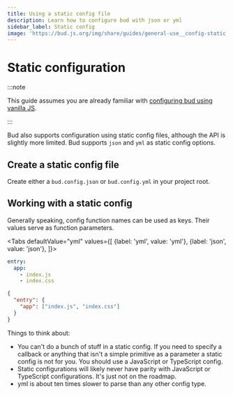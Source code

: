 ```yaml
---
title: Using a static config file
description: Learn how to configure bud with json or yml
sidebar_label: Static config
image: 'https://bud.js.org/img/share/guides/general-use__config-static.png'
---
```



# Static configuration

:::note

This guide assumes you are already familiar with [configuring bud using vanilla JS](/guides/getting-started/config).

:::

Bud also supports configuration using static config files, although the API is slightly more limited. Bud supports `json` and `yml` as static config options.

## Create a static config file

Create either a `bud.config.json` or `bud.config.yml` in your project root.

## Working with a static config

Generally speaking, config function names can be used as keys. Their values serve as function parameters.

<Tabs
  defaultValue="yml"
  values={[
    {label: 'yml', value: 'yml'},
    {label: 'json', value: 'json'},
  ]}>
  <TabItem value="yml">

```yml title="bud.config.yml"
entry:
  app:
    - index.js
    - index.css
```

  </TabItem>
  <TabItem value="json">

```json title="bud.config.json"
{
  "entry": {
    "app": ["index.js", "index.css"]
  }
}
```

  </TabItem>
</Tabs>

Things to think about:

- You can't do a bunch of stuff in a static config. If you need to specify a callback or anything that isn't a simple primitive as a parameter a static config is not for you. You should use a JavaScript or TypeScript config.
- Static configurations will likely never have parity with JavaScript or TypeScript configurations. It's just not on the roadmap.
- yml is about ten times slower to parse than any other config type.
